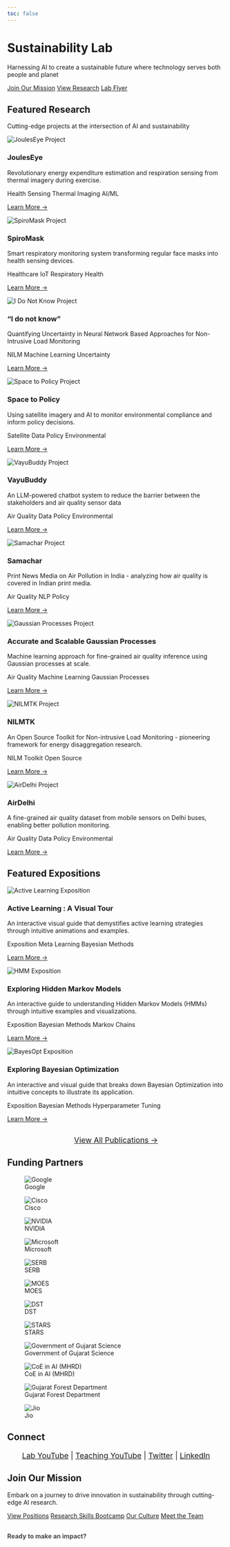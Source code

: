 ```yaml
---
toc: false
---
```


<div class="hero-section">
<h1>Sustainability Lab</h1>
<p class="tagline">Harnessing AI to create a sustainable future where technology serves both people and planet</p>

<div class="hero-buttons">
<a href="openings.qmd" class="hero-btn primary">Join Our Mission</a>
<a href="papers/index.qmd" class="hero-btn secondary">View Research</a>
<a href="flyer.pdf" class="hero-btn secondary" target="_blank">Lab Flyer</a>
</div>
</div>

## Featured Research

<p class="section-subtitle">Cutting-edge projects at the intersection of AI and sustainability</p>

<div class="featured-projects">

<div class="project-card">
<img src="images/mainpage/JoulesEye_1.png" alt="JoulesEye Project" class="project-image">
<div class="project-content">
<h3>JoulesEye</h3>
<p>Revolutionary energy expenditure estimation and respiration sensing from thermal imagery during exercise.</p>
<div class="project-tags">
<span class="tag">Health Sensing</span>
<span class="tag">Thermal Imaging</span>
<span class="tag">AI/ML</span>
</div>
<a href="https://sustainability-lab.github.io/jouleseye/" class="project-link">Learn More →</a>
</div>
</div>

<div class="project-card">
<img src="images/mainpage/SpiroMask.png" alt="SpiroMask Project" class="project-image">
<div class="project-content">
<h3>SpiroMask</h3>
<p>Smart respiratory monitoring system transforming regular face masks into health sensing devices.</p>
<div class="project-tags">
<span class="tag">Healthcare</span>
<span class="tag">IoT</span>
<span class="tag">Respiratory Health</span>
</div>
<a href="https://dl.acm.org/doi/fullHtml/10.1145/3570167" class="project-link">Learn More →</a>
</div>
</div>

<div class="project-card">
<img src="papers/2022/I_Dont_Know.png" alt="I Do Not Know Project" class="project-image">
<div class="project-content">
<h3>"I do not know"</h3>
<p>Quantifying Uncertainty in Neural Network Based Approaches for Non-Intrusive Load Monitoring</p>
<div class="project-tags">
<span class="tag">NILM</span>
<span class="tag">Machine Learning</span>
<span class="tag">Uncertainty</span>
</div>
<a href="https://github.com/VibhutiBansal-11/NILM_Uncertainty" class="project-link">Learn More →</a>
</div>
</div>

<div class="project-card">
<img src="images/mainpage/space-to-policy.png" alt="Space to Policy Project" class="project-image">
<div class="project-content">
<h3>Space to Policy</h3>
<p>Using satellite imagery and AI to monitor environmental compliance and inform policy decisions.</p>
<div class="project-tags">
<span class="tag">Satellite Data</span>
<span class="tag">Policy</span>
<span class="tag">Environmental</span>
</div>
<a href="https://sustainability-lab.github.io/brick-kilns/" class="project-link">Learn More →</a>
</div>
</div>

<div class="project-card">
<img src="papers/2024/VayuBuddy_diagram.png" alt="VayuBuddy Project" class="project-image">
<div class="project-content">
<h3>VayuBuddy</h3>
<p>An LLM-powered chatbot system to reduce the barrier between the stakeholders and air quality sensor data</p>
<div class="project-tags">
<span class="tag">Air Quality Data</span>
<span class="tag">Policy</span>
<span class="tag">Environmental</span>
</div>
<a href="https://sustainability-lab.github.io/vayubuddy/" class="project-link">Learn More →</a>
</div>
</div>

<div class="project-card">
<img src="papers/2022/compass-india.png" alt="Samachar Project" class="project-image">
<div class="project-content">
<h3>Samachar</h3>
<p>Print News Media on Air Pollution in India - analyzing how air quality is covered in Indian print media.</p>
<div class="project-tags">
<span class="tag">Air Quality</span>
<span class="tag">NLP</span>
<span class="tag">Policy</span>
</div>
<a href="https://github.com/karm-patel/Samachar-News-media-on-air-pollution" class="project-link">Learn More →</a>
</div>
</div>

<div class="project-card">
<img src="papers/2022/Scalable_GaussianProcesses.png" alt="Gaussian Processes Project" class="project-image">
<div class="project-content">
<h3>Accurate and Scalable Gaussian Processes</h3>
<p>Machine learning approach for fine-grained air quality inference using Gaussian processes at scale.</p>
<div class="project-tags">
<span class="tag">Air Quality</span>
<span class="tag">Machine Learning</span>
<span class="tag">Gaussian Processes</span>
</div>
<a href="https://github.com/patel-zeel/AAAI22" class="project-link">Learn More →</a>
</div>
</div>


<div class="project-card">
<img src="papers/2014/ACM-energy14_NILMTK.png" alt="NILMTK Project" class="project-image">
<div class="project-content">
<h3>NILMTK</h3>
<p>An Open Source Toolkit for Non-intrusive Load Monitoring - pioneering framework for energy disaggregation research.</p>
<div class="project-tags">
<span class="tag">NILM</span>
<span class="tag">Toolkit</span>
<span class="tag">Open Source</span>
</div>
<a href="https://github.com/nilmtk/nilmtk" class="project-link">Learn More →</a>
</div>
</div>

<div class="project-card">
<img src="papers/2023/airdelhi.png" alt="AirDelhi Project" class="project-image">
<div class="project-content">
<h3>AirDelhi</h3>
<p>A fine-grained air quality dataset from mobile sensors on Delhi buses, enabling better pollution monitoring.</p>
<div class="project-tags">
<span class="tag">Air Quality Data</span>
<span class="tag">Policy</span>
<span class="tag">Environmental</span>
</div>
<a href="https://neurips.cc/virtual/2023/poster/73476" class="project-link">Learn More →</a>
</div>
</div>

</div>

## Featured Expositions

<div class="featured-projects">

<div class="project-card">
<img src="papers/2020/VisXAI20_Active_Learning.png" alt="Active Learning Exposition" class="project-image">
<div class="project-content">
<h3>Active Learning : A Visual Tour</h3>
<p>An interactive visual guide that demystifies active learning strategies through intuitive animations and examples.</p>
<div class="project-tags">
<span class="tag">Exposition</span>
<span class="tag">Meta Learning</span>
<span class="tag">Bayesian Methods</span>
</div>
<a href="https://patel-zeel.github.io/active-learning-visualization/" class="project-link">Learn More →</a>
</div>
</div>

<div class="project-card">
<img src="papers/2021/VisXAI21_HMM.png" alt="HMM Exposition" class="project-image">
<div class="project-content">
<h3>Exploring Hidden Markov Models</h3>
<p>An interactive guide to understanding Hidden Markov Models (HMMs) through intuitive examples and visualizations.</p>
<div class="project-tags">
<span class="tag">Exposition</span>
<span class="tag">Bayesian Methods</span>
<span class="tag">Markov Chains</span>
</div>
<a href="https://nipunbatra.github.io/hmm/" class="project-link">Learn More →</a>
</div>
</div>

<div class="project-card">
<img src="papers/2020/Distil20_BayesOpt.png" alt="BayesOpt Exposition" class="project-image">
<div class="project-content">
<h3>Exploring Bayesian Optimization</h3>
<p>An interactive and visual guide that breaks down Bayesian Optimization into intuitive concepts to illustrate its application.</p>
<div class="project-tags">
<span class="tag">Exposition</span>
<span class="tag">Bayesian Methods</span>
<span class="tag">Hyperparameter Tuning</span>
</div>
<a href="https://distill.pub/2020/bayesian-optimization/" class="project-link">Learn More →</a>
</div>
</div>

</div>


<div style="text-align: center; margin-top: 30px;">
<a href="papers/index.qmd" class="project-link" style="font-size: 1.1rem;">View All Publications →</a>
</div>

## Funding Partners

<div class="funders-grid">

::: {.funder-block}
![Google](images/funders/google.png){.funder-logo}
:::

::: {.funder-block}
![Cisco](images/funders/cisco.png){.funder-logo}
:::

::: {.funder-block}
![NVIDIA](images/funders/nvidia.png){.funder-logo}
:::

::: {.funder-block}
![Microsoft](images/funders/microsoft.png){.funder-logo}
:::

::: {.funder-block}
![SERB](images/funders/serb.png){.funder-logo}
:::

::: {.funder-block}
![MOES](images/funders/moes.jpeg){.funder-logo}
:::

::: {.funder-block}
![DST](images/funders/dst.jpg){.funder-logo}
:::

::: {.funder-block}
![STARS](images/funders/stars.png){.funder-logo}
:::

::: {.funder-block}
![Government of Gujarat Science](images/funders/gujcost.png){.funder-logo}
:::

::: {.funder-block}
![CoE in AI (MHRD)](images/funders/coe-ai-mhrd.svg){.funder-logo}
:::

::: {.funder-block}
![Gujarat Forest Department](images/funders/gfd.jpeg){.funder-logo}
:::

::: {.funder-block}
![Jio](images/funders/jio.png){.funder-logo}
:::

</div>

## Connect

<div style="text-align: center; margin: 20px 0; font-size: 1.1rem;">
<a href="https://www.youtube.com/@SustainabilityLab-SL" target="_blank" class="project-link">Lab YouTube</a> | 
<a href="https://www.youtube.com/@NipunBatra0" target="_blank" class="project-link">Teaching YouTube</a> | 
<a href="https://x.com/nipun_batra" target="_blank" class="project-link">Twitter</a> | 
<a href="https://www.linkedin.com/in/nipunbatra0/" target="_blank" class="project-link">LinkedIn</a>
</div>

<div class="join-section">
<h2>Join Our Mission</h2>
<p>Embark on a journey to drive innovation in sustainability through cutting-edge AI research.</p>

<div class="join-buttons">
<a href="openings.qmd" class="join-btn primary">View Positions</a>
<a href="upskilling.qmd" class="join-btn secondary">Research Skills Bootcamp</a>
<a href="lab_culture.qmd" class="join-btn secondary">Our Culture</a>
<a href="members.qmd" class="join-btn secondary">Meet the Team</a>
</div>

<div style="margin-top: 30px; font-size: 0.9rem; opacity: 0.8;">
<p><strong>Ready to make an impact?</strong></p>
</div>
</div>